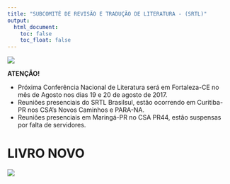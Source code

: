 ```yaml
---
title: "SUBCOMITÊ DE REVISÃO E TRADUÇÃO DE LITERATURA - (SRTL)"
output:
  html_document:
    toc: false
    toc_float: false
---
```


![](link/logo.png)

<div class="alert alert-danger" role="alert">
**ATENÇÃO!**

- Próxima Conferência Nacional de Literatura será em Fortaleza-CE no mês de Agosto nos dias 19 e 20 de agosto de 2017.
- Reuniões presenciais do SRTL Brasilsul, estão ocorrendo em Curitiba-PR nos CSA's Novos Caminhos e PARA-NA.
- Reuniões presenciais em Maringá-PR no CSA PR44, estão suspensas por falta de servidores. 

</div>



# LIVRO NOVO 

![](link/trad.png)

